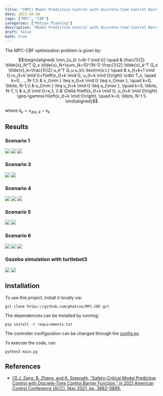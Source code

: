 ```yaml
---
title: "[MPC] Model Predictive Control with discrete-time Control Barrier Functions"
date: 2023-10-30
tags: ["MPC", "CBF"]
categories: ["Motion Planning"]
description: "Model Predictive Control with discrete-time Control Barrier Functions (MPC-CBF) for a wheeled mobile robot."
draft: false
math: true
---
```


The MPC-CBF optimization problem is given by:


$$\begin{aligned}
\min_{u_{t: t+N-1 \mid t}} \quad & \frac{1}{2} \tilde{x}_N^T Q_x \tilde{x}_N+\sum_{k=0}^{N-1} \frac{1}{2} \tilde{x}_k^T Q_x \tilde{x}_k+\frac{1}{2} u_k^T Q_u u_k\\
\textrm{s.t.} \quad 
 & x_{t+k+1 \mid t}=x_{t+k \mid t}+f\left(x_{t+k \mid t}, u_{t+k \mid t}\right) \cdot T_s, \quad k=0, . ., N-1,\\
 & x_{\min } \leq x_{t+k \mid t} \leq x_{\max }, \quad k=0, \ldots, N-1,\\
 & u_{\min } \leq u_{t+k \mid t} \leq u_{\max }, \quad k=0, \ldots, N-1,   \\
 & x_{t \mid t}=x_t,   \\
 & \Delta h\left(x_{t+k \mid t}, u_{t+k \mid t}\right) \geq-\gamma h\left(x_{t+k \mid t}\right), \quad k=0, \ldots, N-1 \\
\end{aligned}$$


where $\tilde{x}_k=x_{des,k} - x_{k}$


Results
-------

### Scenario 1
![](https://raw.githubusercontent.com/phatcvo/MPC-CBF/main/images/Display/path_comparisons.png)
![](https://raw.githubusercontent.com/phatcvo/MPC-CBF/main/images/Display/path_scenario1.png)
![](https://raw.githubusercontent.com/phatcvo/MPC-CBF/main/images/Display/trajectories_animation_scenario1.gif)


### Scenario 3
![](https://raw.githubusercontent.com/phatcvo/MPC-CBF/main/images/Display/path_animation_scenario3.gif)
![](https://raw.githubusercontent.com/phatcvo/MPC-CBF/main/images/Display/cbf_scenario3.png)

### Scenario 4
![](https://raw.githubusercontent.com/phatcvo/MPC-CBF/main/images/Display/path_animation_scenario4.gif)
![](https://raw.githubusercontent.com/phatcvo/MPC-CBF/main/images/Display/cbf_scenario4.png)
![](https://raw.githubusercontent.com/phatcvo/MPC-CBF/main/images/Display/trajectories_scenario4.png)

### Scenario 5
![](https://raw.githubusercontent.com/phatcvo/MPC-CBF/main/images/Display/path_animation_scenario5.gif)
![](https://raw.githubusercontent.com/phatcvo/MPC-CBF/main/images/MPC-CBF/scen5_N20_safd03_gamma02/trajectories_animation.gif)

### Scenario 6
![](https://raw.githubusercontent.com/phatcvo/MPC-CBF/main/images/Display/path_animation_scenario6.gif)
![](https://raw.githubusercontent.com/phatcvo/MPC-CBF/main/images/Display/cbf_scenario6.png)
![](https://raw.githubusercontent.com/phatcvo/MPC-CBF/main/images/MPC-CBF/scen6_N20_safed03_gamma06/trajectories_animation.gif)

### Gazebo simulation with turtlebot3
![](https://raw.githubusercontent.com/phatcvo/MPC-CBF/main/images/Display/s1.gif)
![](https://raw.githubusercontent.com/phatcvo/MPC-CBF/main/images/Display/s2.gif)




Installation
------------

To use this project, install it locally via:
```
git clone https://github.com/phatcvo/MPC-CBF.git
```

The dependencies can be installed by running:
```
pip install -r requirements.txt
```

The controller configuration can be changed through the [config.py](https://github.com/phatcvo/MPC-CBF/blob/main/config.py).

To execute the code, run:
```
python3 main.py
```


References
----------
* [[1] J. Zeng, B. Zhang, and K. Sreenath, “Safety-Critical Model Predictive Control with Discrete-Time Control
Barrier Function,” in 2021 American Control Conference (ACC), May 2021, pp. 3882–3889.](https://ieeexplore.ieee.org/document/9483029)